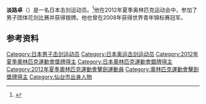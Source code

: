 {{Infobox fencer
| name   = 淡路卓
| birth_date  = {{birth date and age|1989|7|26|df=yes}}
| birth_place  = [[宮城縣|宮城縣]][[仙臺市|仙臺市]]
| weapon  = [[花剑|輕劍]]
| hand  = 左
|show-medals=yes
|medaltemplates={{MedalSport | 男子[[击剑|击剑]]}}
{{MedalCountry | {{JPN}} }}
{{MedalCompetition|[[奥林匹克运动会|奥林匹克运动会]]}}
{{MedalSilver| [[2012年夏季奥林匹克运动会|2012年 伦敦]] |[[2012年夏季奧林匹克運動會劍擊男子團體花劍比賽|男子團體花劍]]}}
}}

'''淡路卓'''（{{bd|1989年|7月26日||}}）是一名日本击剑运动员。<ref>{{cite web|title=Olympics fencing: Italy beat Japan to win men's team foil|url=http://www.bbc.co.uk/sport/0/olympics/18907906|publisher=BBC Sport|accessdate=6 August 2012|archive-date=2012-08-06|archive-url=https://web.archive.org/web/20120806101240/http://www.bbc.co.uk/sport/0/olympics/18907906|dead-url=no}}</ref>他在2012年夏季奥林匹克运动会中，参加了男子团体花剑比赛并获得银牌。他也曾在2008年获得世界青年锦标赛冠军。

==参考资料==
{{Reflist}}
{{DEFAULTSORT:Suguru Awaji}}
[[Category:日本男子击剑运动员|Category:日本男子击剑运动员]]
[[Category:日本奥运击剑运动员|Category:日本奥运击剑运动员]]
[[Category:2012年夏季奧林匹克運動會獎牌得主|Category:2012年夏季奧林匹克運動會獎牌得主]]
[[Category:日本奧林匹克運動會銀牌得主|Category:日本奧林匹克運動會銀牌得主]]
[[Category:2012年夏季奧林匹克運動會擊劍運動員|Category:2012年夏季奧林匹克運動會擊劍運動員]]
[[Category:奧林匹克運動會擊劍獎牌得主|Category:奧林匹克運動會擊劍獎牌得主]]
[[Category:仙台市出身人物|Category:仙台市出身人物]]